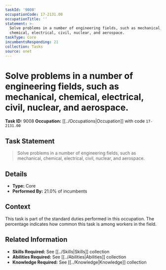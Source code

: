 ```yaml
---
taskId: '9008'
occupationCode: 17-2131.00
occupationTitle: ''
statement: >-
  Solve problems in a number of engineering fields, such as mechanical,
  chemical, electrical, civil, nuclear, and aerospace.
taskType: Core
incumbentsResponding: 21
collection: Tasks
source: onet
---
```

# Solve problems in a number of engineering fields, such as mechanical, chemical, electrical, civil, nuclear, and aerospace.

**Task ID:** 9008
**Occupation:** [[../Occupations|Occupation]] with code `17-2131.00`

## Task Statement

> Solve problems in a number of engineering fields, such as mechanical, chemical, electrical, civil, nuclear, and aerospace.

## Details

- **Type:** Core
- **Performed By:** 21.0% of incumbents

## Context

This task is part of the standard duties performed in this occupation. The percentage indicates how common this task is among workers in the field.

## Related Information

- **Skills Required:** See [[../Skills|Skills]] collection
- **Abilities Required:** See [[../Abilities|Abilities]] collection
- **Knowledge Required:** See [[../Knowledge|Knowledge]] collection
